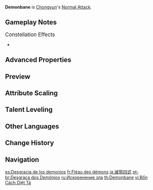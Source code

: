 {{Talent Infobox
|image         = Talent Demonbane.png
|character     = Chongyun
|type          = Normal Attack
|info          = '''Normal Attack'''<br>Performs up to 4 consecutive strikes.<br><br>'''Charged Attack'''<br>Drains Stamina over time to perform continuous spinning attacks against all nearby opponents.<br>At the end of the sequence, performs a more powerful slash.<br><br>'''Plunging Attack'''<br>Plunges from mid-air to strike the ground below, damaging opponents along the path and dealing [[AoE]] DMG upon impact.
|hit1          = 70.0–148%
|hit2          = 63.1–134%
|hit3          = 80.3–170%
|hit4          = 101–214%
|attr5         = Charged Attack Cyclic DMG
|value5        = 56.3–119%
|attr6         = Charged Attack Final DMG
|value6        = 102–215%
|attr7         = Charged Attack Stamina Cost
|value7        = 40/s
|attr8         = Max Duration
|value8        = 5s
|attr9         = Plunge DMG
|value9        = 74.6–157.8%
|attr10        = Low Plunge DMG
|value10       = 149–316%
|attr11        = High Plunge DMG
|value11       = 186–394%
|scale_att1    = ATK
}}
'''Demonbane''' is [[Chongyun]]'s [[Normal Attack]].

==Gameplay Notes==
;<big>Constellation Effects</big>
*{{Talent Note|constellation|1|Ice Unleashed}}

==Advanced Properties==
{{Advanced Properties
|title   = Normal Attack 1-Hit
|gu      = 1U
|icdtag  = Normal Attack
|icdtype = 2.5s/3 Hits
|poise   = 105
|impulse = 3
|blunt   = 1

|title2   = Normal Attack 2-Hit
|gu2      = 1U
|icdtag2  = Normal Attack
|icdtype2 = 2.5s/3 Hits
|poise2   = 95
|impulse2 = Heavy, 400, 0
|blunt2   = 1

|title3   = Normal Attack 3-Hit
|gu3      = 1U
|icdtag3  = Normal Attack
|icdtype3 = 2.5s/3 Hits
|poise3   = 121
|impulse3 = Heavy, 400, 0
|blunt3   = 1

|title4   = Normal Attack 4-Hit
|gu4      = 1U
|icdtag4  = Normal Attack
|icdtype4 = 2.5s/3 Hits
|poise4   = 152
|impulse4 = 5
|blunt4   = 1

|title5   = Charged Attack Cyclic
|gu5      = 1U
|icdtag5  = Normal Attack
|icdtype5 = 2.5s/3 Hits
|poise5   = 60
|impulse5 = 3
|blunt5   = 1

|title6   = Charged Attack Final Slash
|gu6      = 1U
|icdtag6  = Normal Attack
|icdtype6 = 2.5s/3 Hits
|poise6   = 120
|impulse6 = 5
|blunt6   = 1

|title7   = Plunging Attack Collision
|gu7      = 0U
|icdtag7  = none
|poise7   = 35
|impulse7 = 2

|title8   = Low Plunge
|gu8      = 1U
|icdtag8  = none
|poise8   = 150
|impulse8 = 4
|blunt8   = 1

|title9   = High Plunge
|gu9      = 1U
|icdtag9  = none
|poise9   = 200
|impulse9 = 7
|blunt9   = 1
}}

==Preview==
{{Preview
|file1=Demonbane Normal Preview
|caption=Normal Attack

|file2=Demonbane Charged Preview
|caption2=Charged Attack

|file3=Demonbane Plunging Preview
|caption3=Plunging Attack
}}
{{clr}}

==Attribute Scaling==
{{Talent Scaling
|talentType=Normal Attack
|levels=11
|order=hit1,hit2,hit3,hit4,charged_title,chargedattackcyclicdmg,chargedattackfinaldmg,stamina,maxduration,plunge_title,plunge,plungelow,plungehigh
|titles=1-Hit DMG (%),2-Hit DMG (%),3-Hit DMG (%),4-Hit DMG (%),Charged Attack,Charged Attack Cyclic DMG (%),Charged Attack Final DMG (%),Charged Attack Stamina Cost,Max Duration,Plunging Attack,Plunge DMG (%),Low Plunge DMG (%),High Plunge DMG (%)
|hit1_1=70
|hit1_2=75.7
|hit1_3=81.4
|hit1_4=89.54
|hit1_5=95.24
|hit1_6=101.75
|hit1_7=110.7
|hit1_8=119.66
|hit1_9=128.61
|hit1_10=138.38
|hit1_11=148.15
|hit2_1=63.12
|hit2_2=68.26
|hit2_3=73.4
|hit2_4=80.74
|hit2_5=85.88
|hit2_6=91.75
|hit2_7=99.82
|hit2_8=107.9
|hit2_9=115.97
|hit2_10=124.78
|hit2_11=133.59
|hit3_1=80.32
|hit3_2=86.86
|hit3_3=93.4
|hit3_4=102.74
|hit3_5=109.28
|hit3_6=116.75
|hit3_7=127.02
|hit3_8=137.3
|hit3_9=147.57
|hit3_10=158.78
|hit3_11=169.99
|hit4_1=101.22
|hit4_2=109.46
|hit4_3=117.7
|hit4_4=129.47
|hit4_5=137.71
|hit4_6=147.13
|hit4_7=160.07
|hit4_8=173.02
|hit4_9=185.97
|hit4_10=200.09
|hit4_11=214.21
|chargedattackcyclicdmg_1=56.29
|chargedattackcyclicdmg_2=60.87
|chargedattackcyclicdmg_3=65.45
|chargedattackcyclicdmg_4=71.99
|chargedattackcyclicdmg_5=76.57
|chargedattackcyclicdmg_6=81.81
|chargedattackcyclicdmg_7=89.01
|chargedattackcyclicdmg_8=96.21
|chargedattackcyclicdmg_9=103.41
|chargedattackcyclicdmg_10=111.26
|chargedattackcyclicdmg_11=119.12
|chargedattackfinaldmg_1=101.78
|chargedattackfinaldmg_2=110.07
|chargedattackfinaldmg_3=118.35
|chargedattackfinaldmg_4=130.19
|chargedattackfinaldmg_5=138.47
|chargedattackfinaldmg_6=147.94
|chargedattackfinaldmg_7=160.96
|chargedattackfinaldmg_8=173.97
|chargedattackfinaldmg_9=186.99
|chargedattackfinaldmg_10=201.2
|chargedattackfinaldmg_11=215.4
|stamina=40/s
|maxduration=5s
|plunge_1=74.59
|plunge_2=80.66
|plunge_3=86.73
|plunge_4=95.4
|plunge_5=101.47
|plunge_6=108.41
|plunge_7=117.95
|plunge_8=127.49
|plunge_9=137.03
|plunge_10=147.44
|plunge_11=157.85
|plungelow_1=149.14
|plungelow_2=161.28
|plungelow_3=173.42
|plungelow_4=190.77
|plungelow_5=202.91
|plungelow_6=216.78
|plungelow_7=235.86
|plungelow_8=254.93
|plungelow_9=274.01
|plungelow_10=294.82
|plungelow_11=315.63
|plungehigh_1=186.29
|plungehigh_2=201.45
|plungehigh_3=216.62
|plungehigh_4=238.28
|plungehigh_5=253.44
|plungehigh_6=270.77
|plungehigh_7=294.6
|plungehigh_8=318.42
|plungehigh_9=342.25
|plungehigh_10=368.25
|plungehigh_11=394.24
}}

==Talent Leveling==
{{Talent Upgrade|Chongyun}}

==Other Languages==
{{Other Languages
|en      = Demonbane
|zhs     = 灭邪四式
|zhs_rm  = Miè Xié Sì Shì
|zht     = 滅邪四式
|zht_rm  = Miè Xié Sì Shì
|zh_tl   = Four Ways to Extinguish Evil
|ja      = 滅邪四式
|ja_rm   = Metsujashishiki{{Assumed}}
|ja_tl   = Four Ways to Extinguish Evil{{Sino}}
|ko      = 악멸의 사식
|ko_rm   = Akmyeol-ui Sasik
|ko_tl   = Four Ways to Exterminate Evil
|es      = Desgracia de los demonios
|es_tl   = Disgrace of Demons
|es_note = {{es|Desgracia}} can also mean "misfortune."
|fr      = Fléau des démons
|fr_tl   = Scourge of the Demons
|ru      = Искоренение зла
|ru_tl   = Eradication of Evil
|th      = Demonbane
|vi      = Bốn Cách Diệt Tà
|vi_tl   = Four Ways to Extinguish Evil
|de      = Auslöschung des Bösen
|de_tl   = Extinction of Evil
|id      = Demonbane
|pt      = Desgraça dos Demônios
|pt_tl   = 
|tr      = İblisboğan
|tr_tl   = Demonstrangler
|it      = Assillo demoniaco
|it_tl   = Demonic Nagging
}}

==Change History==
{{Change History|1.0}}

==Navigation==
{{Talent Navbox|Chongyun}}

[[es:Desgracia de los demonios]]
[[fr:Fléau des démons]]
[[ja:滅邪四式]]
[[pt-br:Desgraça dos Demônios]]
[[ru:Искоренение зла]]
[[th:Demonbane]]
[[vi:Bốn Cách Diệt Tà]]